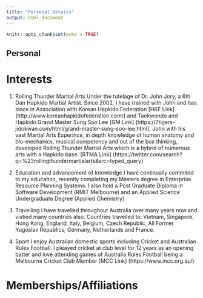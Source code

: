 ```yaml
---
title: "Personal Details"
output: html_document
---
```


```r
knitr::opts_chunk$set(echo = TRUE)
```

## Personal

# Interests
1. Rolling Thunder Martial Arts
Under the tutelage of Dr. John Jory, a 6th Dan Hapkido Martial Artist.
Since 2002, I have trained with John and has since in Association with
Korean Hapkido Federation [HKF Link] (http://www.koreanhapkidofederation.com/)
and Taekwondo and Hapkido Grand Master Sung Soo Lee [GM Link] (https://7tigers-jidokwan.com/html/grand-master-sung-soo-lee.html), John
with his vast Martial Arts Experince, in depth knowledge of human anatomy and
bio-mechanics, musical competency and out of the box thinking, developed 
Rolling Thunder Martial Arts which is a hybrid of numerous arts with a Hapkido
base. [RTMA Link] (https://twitter.com/search?q=%23rollingthundermartialarts&src=typed_query)

2. Education and advancement of knowledge
I have continually commited to my education, recently completing my Masters degree
in Enterprise Resource Planning Systems. I also hold a Post Graduate Diploma in 
Software Development (RMIT Melbourne) and an Applied Science Undergraduate Degree
(Applied Chemistry)

3. Travelling
I have travelled throughout Australia over many years now and vistied many
countries also.
Countries travelled to: Vietnam, Singapore, Hong Kong, England, Italy, Belgium,
Czech Republic, All Former Yugoslav Republics, Germany, Netherlands and France.

4. Sport
I enjoy Australian domestic sports including Cricket and Australian Rules Football.
I pleayed cricket at club level for 12 years as an opening batter and love
attending games of Australia Rules Football being a Melbourne Cricket Club Member
[MCC Link] (https://www.mcc.org.au/)

# Memberships/Affiliations